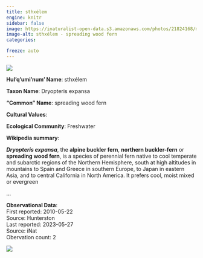 ```yaml
---
title: sthxélem
engine: knitr
sidebar: false
image: https://inaturalist-open-data.s3.amazonaws.com/photos/21824168/medium.jpg
image-alt: sthxélem - spreading wood fern
categories:

freeze: auto
---
```

![](https://inaturalist-open-data.s3.amazonaws.com/photos/21824168/medium.jpg){fig-alt="sthxélem - spreading wood fern"}

**Hul'q'umi'num' Name**: sthxélem



**Taxon Name**: Dryopteris expansa

**"Common" Name**: spreading wood fern

**Cultural Values**:  

::: {layout-nrow=1 style="width:60%"}

:::

**Ecological Community**: Freshwater

**Wikipedia summary**:  
<p class="mw-empty-elt">
</p>

<p><i><b>Dryopteris expansa</b></i>, the <b>alpine buckler fern</b>, <b>northern buckler-fern</b> or <b>spreading wood fern</b>, is a species of perennial fern native to cool temperate and subarctic regions of the Northern Hemisphere, south at high altitudes in mountains to Spain and Greece in southern Europe, to Japan in eastern Asia, and to central California in North America. It prefers cool, moist mixed or evergreen</p>...

**Observational Data**:   
First reported: 2010-05-22  
Source: Hunterston  
Last reported: 2023-05-27  
Source: iNat  
Obervation count: 2

![](community_dist.png)
